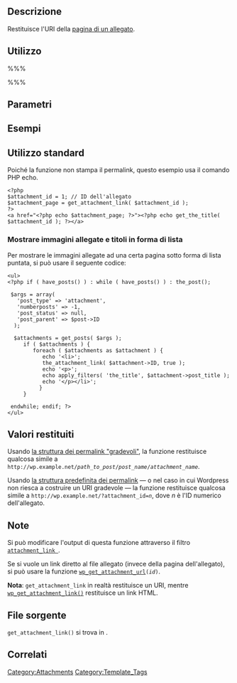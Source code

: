 {{Languages|
{{en|Function Reference/get attachment link}}
{{it|Riferimento funzioni/get attachment link}}
{{ja|テンプレートタグ/get attachment link}}
}}
== Descrizione ==

Restituisce l'URI della [[Templates_Hierarchy#Attachment_display|pagina di un allegato]].

== Utilizzo ==

%%% <?php $attachment_page = get_attachment_link($id); ?> %%%

== Parametri ==
{{it:Parameter|$id|integer|ID numerico dell'[[Using_Image_and_File_Attachments|allegato]].|opzionale|ID del post corrente, quando usato nel [[it:Il_Loop|loop]].}}

== Esempi ==

== Utilizzo standard ==

Poiché la funzione non stampa il permalink, questo esempio usa il comando PHP echo.

<pre><?php 
$attachment_id = 1; // ID dell'allegato
$attachment_page = get_attachment_link( $attachment_id ); 
?>
<a href="<?php echo $attachment_page; ?>"><?php echo get_the_title( $attachment_id ); ?></a></pre>

=== Mostrare immagini allegate e titoli in forma di lista ===

Per mostrare le immagini allegate ad una certa pagina sotto forma di lista puntata, si può usare il seguente codice:

<pre><ul>
<?php if ( have_posts() ) : while ( have_posts() ) : the_post();    

 $args = array(
   'post_type' => 'attachment',
   'numberposts' => -1,
   'post_status' => null,
   'post_parent' => $post->ID
  );

  $attachments = get_posts( $args );
     if ( $attachments ) {
        foreach ( $attachments as $attachment ) {
           echo '<li>';
           the_attachment_link( $attachment->ID, true );
           echo '<p>';
           echo apply_filters( 'the_title', $attachment->post_title );
           echo '</p></li>';
          }
     }

 endwhile; endif; ?>
</ul></pre>

== Valori restituiti ==

Usando [[Using_Permalinks#mod_rewrite:_.22Pretty_Permalinks.22|la struttura dei permalink "gradevoli"]], la funzione restituisce qualcosa simile a <tt><nowiki>http://wp.example.net</nowiki>/<var>path_to_post</var>/<var>post_name</var>/<var>attachment_name</var></tt>.

Usando [[Using_Permalinks#Default:_.22Ugly.22|la struttura predefinita dei permalink]] — o nel caso in cui Wordpress non riesca a costruire un URI gradevole — la funzione restituisce qualcosa simile a <tt><nowiki>http://wp.example.net</nowiki>/?attachment_id=<var>n</var></tt>, dove <var>n</var> è l'ID numerico dell'allegato.

== Note ==

Si può modificare l'output di questa funzione attraverso il filtro <tt>[[Plugin_API/Filter_Reference#Link_Filters|attachment_link ]]</tt>.

Se si vuole un link diretto al file allegato (invece della pagina dell'allegato), si può usare la funzione <tt>[[it:Riferimento_funzioni/wp_get_attachment_url|wp_get_attachment_url]](<var>id</var>)</tt>.

'''Nota''': <tt>get_attachment_link</tt> in realtà restituisce un URI, mentre <tt>[[it:Riferimento_funzioni/wp_get_attachment_link|wp_get_attachment_link()]]</tt> restituisce un link HTML.

== File sorgente ==

<tt>get_attachment_link()</tt> si trova in {{Trac|wp-includes/link-template.php|tags/3.4.2|292}}.

== Correlati ==
{{it:Attachment Tags}}

[[Category:Attachments]]
[[Category:Template_Tags]]